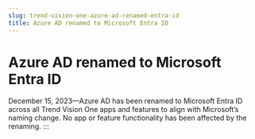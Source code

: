 ```yaml
---
slug: trend-vision-one-azure-ad-renamed-entra-id
title: Azure AD renamed to Microsoft Entra ID
---
```

# Azure AD renamed to Microsoft Entra ID

December 15, 2023—Azure AD has been renamed to Microsoft Entra ID across all Trend Vision One apps and features to align with Microsoft’s naming change. No app or feature functionality has been affected by the renaming.
:::
